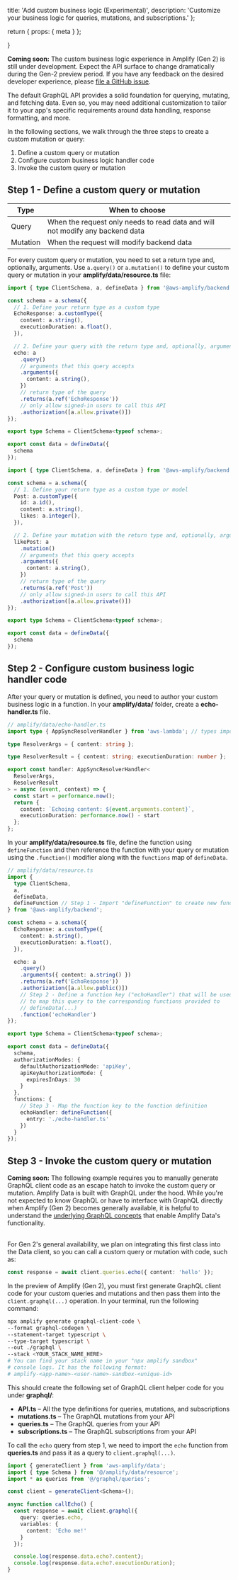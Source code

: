   title: 'Add custom business logic (Experimental)',
  description:
    'Customize your business logic for queries, mutations, and subscriptions.'
};

  return {
    props: {
      meta
    }
  };

}

<Callout info>

**Coming soon:** The custom business logic experience in Amplify (Gen 2) is still under development. Expect the API surface to change dramatically during the Gen-2 preview period. If you have any feedback on the desired developer experience, please [file a GitHub issue](https://github.com/aws-amplify/amplify-backend).

</Callout>

The default GraphQL API provides a solid foundation for querying, mutating, and fetching data. Even so, you may need additional customization to tailor it to your app's specific requirements around data handling, response formatting, and more.

In the following sections, we walk through the three steps to create a custom mutation or query:

1. Define a custom query or mutation
2. Configure custom business logic handler code
3. Invoke the custom query or mutation

## Step 1 - Define a custom query or mutation

| Type | When to choose |
| --- | --- |
| Query | When the request only needs to read data and will not modify any backend data |
| Mutation | When the request will modify backend data |

For every custom query or mutation, you need to set a return type and, optionally, arguments. Use `a.query()` or `a.mutation()` to define your custom query or mutation in your **amplify/data/resource.ts** file:

<BlockSwitcher>

<Block name="Custom query">

```ts
import { type ClientSchema, a, defineData } from '@aws-amplify/backend';

const schema = a.schema({
  // 1. Define your return type as a custom type
  EchoResponse: a.customType({
    content: a.string(),
    executionDuration: a.float(),
  }),

  // 2. Define your query with the return type and, optionally, arguments
  echo: a
    .query()
    // arguments that this query accepts
    .arguments({
      content: a.string(),
    })
    // return type of the query
    .returns(a.ref('EchoResponse'))
    // only allow signed-in users to call this API
    .authorization([a.allow.private()])
});

export type Schema = ClientSchema<typeof schema>;

export const data = defineData({
  schema
});
```

</Block>

<Block name="Custom mutation">

```ts
import { type ClientSchema, a, defineData } from '@aws-amplify/backend';

const schema = a.schema({
  // 1. Define your return type as a custom type or model
  Post: a.customType({
    id: a.id(),
    content: a.string(),
    likes: a.integer(),
  }),

  // 2. Define your mutation with the return type and, optionally, arguments
  likePost: a
    .mutation()
    // arguments that this query accepts
    .arguments({
      content: a.string(),
    })
    // return type of the query
    .returns(a.ref('Post'))
    // only allow signed-in users to call this API
    .authorization([a.allow.private()])
});

export type Schema = ClientSchema<typeof schema>;

export const data = defineData({
  schema
});
```

</Block>

</BlockSwitcher>

## Step 2 - Configure custom business logic handler code

After your query or mutation is defined, you need to author your custom business logic in a function. In your **amplify/data/** folder, create a **echo-handler.ts** file.

```ts
// amplify/data/echo-handler.ts
import type { AppSyncResolverHandler } from 'aws-lambda'; // types imported from @types/aws-lambda

type ResolverArgs = { content: string };

type ResolverResult = { content: string; executionDuration: number };

export const handler: AppSyncResolverHandler<
  ResolverArgs,
  ResolverResult
> = async (event, context) => {
  const start = performance.now();
  return {
    content: `Echoing content: ${event.arguments.content}`,
    executionDuration: performance.now() - start
  };
};
```

In your **amplify/data/resource.ts** file, define the function using `defineFunction` and then reference the function with your query or mutation using the `.function()` modifier along with the `functions` map of `defineData`.

```ts
// amplify/data/resource.ts
import {
  type ClientSchema,
  a,
  defineData,
  defineFunction // Step 1 - Import "defineFunction" to create new functions
} from '@aws-amplify/backend';

const schema = a.schema({
  EchoResponse: a.customType({
    content: a.string(),
    executionDuration: a.float(),
  }),

  echo: a
    .query()
    .arguments({ content: a.string() })
    .returns(a.ref('EchoResponse'))
    .authorization([a.allow.public()])
    // Step 2 - Define a function key ("echoHandler") that will be used
    // to map this query to the corresponding functions provided to
    // defineData(...)
    .function('echoHandler')
});

export type Schema = ClientSchema<typeof schema>;

export const data = defineData({
  schema,
  authorizationModes: {
    defaultAuthorizationMode: 'apiKey',
    apiKeyAuthorizationMode: {
      expiresInDays: 30
    }
  },
  functions: {
    // Step 3 - Map the function key to the function definition
    echoHandler: defineFunction({
      entry: './echo-handler.ts'
    })
  }
});
```

## Step 3 - Invoke the custom query or mutation

<Callout info>

**Coming soon:** The following example requires you to manually generate GraphQL client code as an escape hatch to invoke the custom query or mutation. Amplify Data is built with GraphQL under the hood. While you're not expected to know GraphQL or have to interface with GraphQL directly when Amplify (Gen 2) becomes generally available, it is helpful to understand the [underlying GraphQL concepts](https://graphql.org) that enable Amplify Data's functionality.

<br />
For Gen 2's general availability, we plan on integrating this first class into the
Data client, so you can call a custom query or mutation with code, such as:

```ts
const response = await client.queries.echo({ content: 'hello' });
```

</Callout>

In the preview of Amplify (Gen 2), you must first generate GraphQL client code for your custom queries and mutations and then pass them into the `client.graphql(...)` operation. In your terminal, run the following command:

```bash
npx amplify generate graphql-client-code \
--format graphql-codegen \
--statement-target typescript \
--type-target typescript \
--out ./graphql \
--stack <YOUR_STACK_NAME_HERE>
# You can find your stack name in your "npx amplify sandbox"
# console logs. It has the following format:
# amplify-<app-name>-<user-name>-sandbox-<unique-id>
```

This should create the following set of GraphQL client helper code for you under **graphql/**:

- **API.ts** – All the type definitions for queries, mutations, and subscriptions
- **mutations.ts** – The GraphQL mutations from your API
- **queries.ts** – The GraphQL queries from your API
- **subscriptions.ts** – The GraphQL subscriptions from your API

To call the `echo` query from step 1, we need to import the `echo` function from **queries.ts** and pass it as a query to `client.graphql(...)`.

```ts
import { generateClient } from 'aws-amplify/data';
import { type Schema } from '@/amplify/data/resource';
import * as queries from '@/graphql/queries';

const client = generateClient<Schema>();

async function callEcho() {
  const response = await client.graphql({
    query: queries.echo,
    variables: {
      content: 'Echo me!'
    }
  });

  console.log(response.data.echo?.content);
  console.log(response.data.echo?.executionDuration);
}
```
